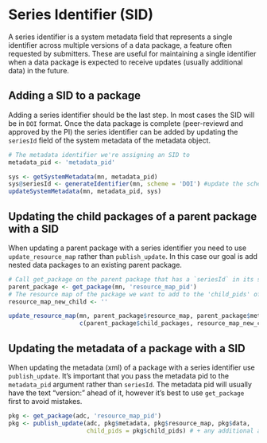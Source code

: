 # Series Identifier (SID)
A series identifier is a system metadata field that represents a single identifier across multiple versions of a data package, a feature often requested by submitters.  These are useful for maintaining a single identifier when a data package is expected to receive updates (usually additional data) in the future.  


## Adding a SID to a package
Adding a series identifier should be the last step.  In most cases the SID will be in `DOI` format.  Once the data package is complete (peer-reviewd and approved by the PI) the series identifier can be added by updating the `seriesId` field of the system metadata of the metadata object. 

```r
# The metadata identifier we're assigning an SID to
metadata_pid <- 'metadata_pid'

sys <- getSystemMetadata(mn, metadata_pid)
sys@seriesId <- generateIdentifier(mn, scheme = 'DOI') #update the scheme argument if it should not be a DOI
updateSystemMetadata(mn, metadata_pid, sys)
```


## Updating the child packages of a parent package with a SID
When updating a parent package with a series identifier you need to use `update_resource_map` rather than `publish_update`.  In this case our goal is add nested data packages to an existing parent package. 

```r
# Call get_package on the parent package that has a `seriesId` in its system metadata 
parent_package <- get_package(mn, 'resource_map_pid')
# The resource map of the package we want to add to the 'child_pids' of the parent
resource_map_new_child <- '' 

update_resource_map(mn, parent_package$resource_map, parent_package$metadata, parent_package$data,
                    c(parent_package$child_packages, resource_map_new_child))

```

## Updating the metadata of a package with a SID 
When updating the metadata (xml) of a package with a series identifier use `publish_update`.  It's important that you pass the metadata pid to the `metadata_pid` argument rather than `seriesId`.  The metadata pid will usually have the text "version: " ahead of it, however it's best to use `get_package` first to avoid mistakes. 
```r
pkg <- get_package(adc, 'resource_map_pid')
pkg <- publish_update(adc, pkg$metadata, pkg$resource_map, pkg$data, 
                      child_pids = pkg$child_pids) # + any additional arguments to "publish_update"
```
